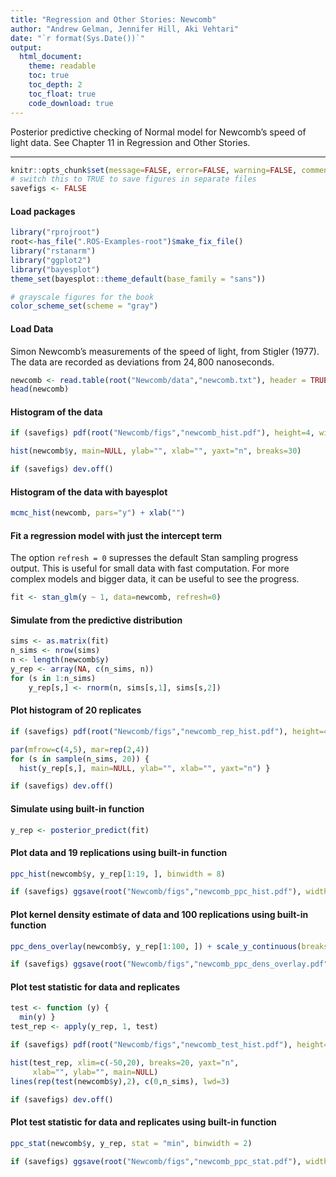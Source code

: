 ```yaml
---
title: "Regression and Other Stories: Newcomb"
author: "Andrew Gelman, Jennifer Hill, Aki Vehtari"
date: "`r format(Sys.Date())`"
output:
  html_document:
    theme: readable
    toc: true
    toc_depth: 2
    toc_float: true
    code_download: true
---
```

Posterior predictive checking of Normal model for Newcomb's speed
of light data. See Chapter 11 in Regression and Other Stories.

-------------


```r
knitr::opts_chunk$set(message=FALSE, error=FALSE, warning=FALSE, comment=NA)
# switch this to TRUE to save figures in separate files
savefigs <- FALSE
```

#### Load packages

```r
library("rprojroot")
root<-has_file(".ROS-Examples-root")$make_fix_file()
library("rstanarm")
library("ggplot2")
library("bayesplot")
theme_set(bayesplot::theme_default(base_family = "sans"))
```
```r
# grayscale figures for the book
color_scheme_set(scheme = "gray")
```

#### Load Data

Simon Newcomb's measurements of the speed of light, from Stigler
(1977).  The data are recorded as deviations from $24,\!800$
nanoseconds.

```r
newcomb <- read.table(root("Newcomb/data","newcomb.txt"), header = TRUE)
head(newcomb)
```

#### Histogram of the data

```r
if (savefigs) pdf(root("Newcomb/figs","newcomb_hist.pdf"), height=4, width=5)
```
```r
hist(newcomb$y, main=NULL, ylab="", xlab="", yaxt="n", breaks=30)
```
```r
if (savefigs) dev.off()
```

#### Histogram of the data with bayesplot

```r
mcmc_hist(newcomb, pars="y") + xlab("")
```

#### Fit a regression model with just the intercept term

The option `refresh = 0` supresses the default Stan sampling
progress output. This is useful for small data with fast
computation. For more complex models and bigger data, it can be
useful to see the progress.

```r
fit <- stan_glm(y ~ 1, data=newcomb, refresh=0)
```

#### Simulate from the predictive distribution

```r
sims <- as.matrix(fit)
n_sims <- nrow(sims)
n <- length(newcomb$y)
y_rep <- array(NA, c(n_sims, n))
for (s in 1:n_sims)
    y_rep[s,] <- rnorm(n, sims[s,1], sims[s,2])
```

#### Plot histogram of 20 replicates

```r
if (savefigs) pdf(root("Newcomb/figs","newcomb_rep_hist.pdf"), height=4, width=8)
```
```r
par(mfrow=c(4,5), mar=rep(2,4))
for (s in sample(n_sims, 20)) {
  hist(y_rep[s,], main=NULL, ylab="", xlab="", yaxt="n") }
```
```r
if (savefigs) dev.off()
```

#### Simulate using built-in function

```r
y_rep <- posterior_predict(fit)
```

#### Plot data and 19 replications using built-in function

```r
ppc_hist(newcomb$y, y_rep[1:19, ], binwidth = 8)
```
```r
if (savefigs) ggsave(root("Newcomb/figs","newcomb_ppc_hist.pdf"), width = 9, height = 4)
```

#### Plot kernel density estimate of data and 100 replications using built-in function

```r
ppc_dens_overlay(newcomb$y, y_rep[1:100, ]) + scale_y_continuous(breaks=NULL)
```
```r
if (savefigs) ggsave(root("Newcomb/figs","newcomb_ppc_dens_overlay.pdf"), width = 6, height = 2.5)
```

#### Plot test statistic for data and replicates

```r
test <- function (y) {
  min(y) }
test_rep <- apply(y_rep, 1, test)
```
```r
if (savefigs) pdf(root("Newcomb/figs","newcomb_test_hist.pdf"), height=4, width=5)
```
```r
hist(test_rep, xlim=c(-50,20), breaks=20, yaxt="n",
     xlab="", ylab="", main=NULL)
lines(rep(test(newcomb$y),2), c(0,n_sims), lwd=3)
```
```r
if (savefigs) dev.off()
```

#### Plot test statistic for data and replicates using built-in function

```r
ppc_stat(newcomb$y, y_rep, stat = "min", binwidth = 2)
```
```r
if (savefigs) ggsave(root("Newcomb/figs","newcomb_ppc_stat.pdf"), width = 6, height = 4)
```

